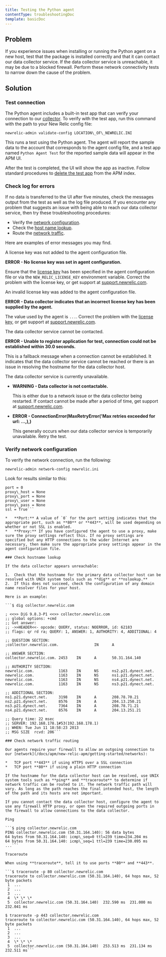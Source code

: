 ```yaml
---
title: Testing the Python agent
contentType: troubleshootingDoc
template: basicDoc
---
```


## Problem

If you experience issues when installing or running the Python agent on a new host, test that the package is installed correctly and that it can contact our data collector service. If the data collector service is unreachable, it may be due to a blocked firewall. Perform these network connectivity tests to narrow down the cause of the problem.

## Solution

### Test connection

The Python agent includes a built-in test app that can verify your connection to our [collector](/docs/accounts-partnerships/education/getting-started-new-relic/glossary#collector). To verify with the test app, run this command with the path to your New Relic config file:

```newrelic-admin validate-config LOCATION\_OF\_NEWRELIC.INI```

This runs a test using the Python agent. The agent will report the sample data to the account that corresponds to the agent config file, and a test app named `Python Agent Test` for the reported sample data will appear in the APM UI.

After the test is completed, the UI will show the app as inactive. Follow standard procedures to [delete the test app](/docs/apm/new-relic-apm/maintenance/remove-applications-servers) from the APM index.

### Check log for errors

If no data is transferred to the UI after five minutes, check the messages output from the test as well as the log file produced. If you encounter any problem that suggests an issue with being able to reach our data collector service, then try these troubleshooting procedures:

*   Verify the [network configuration](/docs/agents/python-agent/installation-configuration/testing-python-agent#network-configuration).
*   Check the [host name lookup](/docs/agents/python-agent/installation-configuration/testing-python-agent#host-name-lookup).
*   Route the [network traffic](/docs/agents/python-agent/installation-configuration/testing-python-agent#network-traffic-routing).

Here are examples of error messages you may find.

A license key was not added to the agent configuration file.

**ERROR - No license key was set in agent configuration.**

Ensure that the [license key](/docs/accounts-partnerships/accounts/account-setup/license-key) has been specified in the agent configuration file or via the `NEW_RELIC_LICENSE_KEY` environment variable. Correct the problem with the license key, or get support at [support.newrelic.com](https://support.newrelic.com).

An invalid license key was added to the agent configuration file.

**ERROR - Data collector indicates that an incorrect license key has been supplied by the agent.**

The value used by the agent is `...`. Correct the problem with the [license key](/docs/accounts-partnerships/accounts/account-setup/license-key), or get support at [support.newrelic.com](https://support.newrelic.com).

The data collector service cannot be contacted.

**ERROR - Unable to register application for test, connection could not be established within 30.0 seconds.**

This is a fallback message when a connection cannot be established. It indicates that the data collector service cannot be reached or there is an issue in resolving the hostname for the data collector host.

The data collector service is currently unavailable.

*   **WARNING - Data collector is not contactable.**
    
    This is either due to a network issue or the data collector being restarted. If contact cannot be made after a period of time, get support at [support.newrelic.com](https://support.newrelic.com).
    
*   **ERROR - ConnectionError(MaxRetryError('Max retries exceeded for url: ...,),)**
    
    This generally occurs when our data collector service is temporarily unavailable. Retry the test.
    

### Verify network configuration

To verify the network connection, run the following:

```newrelic-admin network-config newrelic.ini```

Look for results similar to this:

```host = 'collector.newrelic.com'
port = 0
proxy\_host = None
proxy\_port = None
proxy\_user = None
proxy\_pass = None
ssl = True```

*   **Port:** A value of `0` for the port setting indicates that the appropriate port, such as **80** or **443**, will be used depending on whether or not SSL is enabled.
*   **Proxy:** If you have configured the agent to use a proxy, make sure the proxy settings reflect this. If no proxy settings are specified but any HTTP connections to the wider Internet are necessary, then make sure the appropriate proxy settings appear in the agent configuration file.

### Check hostname lookup

If the data collector appears unreachable:

1.  Check that the hostname for the primary data collector host can be resolved with UNIX system tools such as **dig** or **nslookup.**
2.  If this does not succeed, check the configuration of any domain name resolver files for your host.

Here is an example:

```$ dig collector.newrelic.com

; <<>> DiG 9.8.3-P1 <<>> collector.newrelic.com
;; global options: +cmd
;; Got answer:
;; ->>HEADER<<- opcode: QUERY, status: NOERROR, id: 62183
;; flags: qr rd ra; QUERY: 1, ANSWER: 1, AUTHORITY: 4, ADDITIONAL: 4

;; QUESTION SECTION:
;collector.newrelic.com.                IN      A

;; ANSWER SECTION:
collector.newrelic.com. 2453    IN      A       50.31.164.140

;; AUTHORITY SECTION:
newrelic.com.           1163    IN      NS      ns2.p21.dynect.net.
newrelic.com.           1163    IN      NS      ns1.p21.dynect.net.
newrelic.com.           1163    IN      NS      ns4.p21.dynect.net.
newrelic.com.           1163    IN      NS      ns3.p21.dynect.net.

;; ADDITIONAL SECTION:
ns1.p21.dynect.net.     3198    IN      A       208.78.70.21
ns2.p21.dynect.net.     8576    IN      A       204.13.250.21
ns3.p21.dynect.net.     7364    IN      A       208.78.71.21
ns4.p21.dynect.net.     8576    IN      A       204.13.251.21

;; Query time: 22 msec
;; SERVER: 192.168.178.1#53(192.168.178.1)
;; WHEN: Tue Jun 11 18:58:23 2013
;; MSG SIZE  rcvd: 206```

### Check network traffic routing

Our agents require your firewall to allow an outgoing connection to our [network](/docs/apm/new-relic-apm/getting-started/networks):

*   TCP port **443** if using HTTPS over a SSL connection
*   TCP port **80** if using a plain HTTP connection

If the hostname for the data collector host can be resolved, use UNIX system tools such as **ping** and **traceroute** to determine if network traffic can be routed to it. The network traffic path will vary. As long as the path reaches the final intended host, the length of the path and its hosts are not important.

If you cannot contact the data collector host, configure the agent to use any firewall HTTP proxy, or open the required outgoing ports in the firewall to allow connections to the data collector.

Ping

```$ ping collector.newrelic.com
PING collector.newrelic.com (50.31.164.140): 56 data bytes
64 bytes from 50.31.164.140: icmp\_seq=0 ttl=239 time=234.204 ms
64 bytes from 50.31.164.140: icmp\_seq=1 ttl=239 time=230.095 ms
...```

Traceroute

When using **traceroute**, tell it to use ports **80** and **443**.

```$ traceroute -p 80 collector.newrelic.com
traceroute to collector.newrelic.com (50.31.164.140), 64 hops max, 52 byte packets
 1  ...
 2  ...
 3  ...
 4  \* \* \*
 5  collector.newrelic.com (50.31.164.140)  232.590 ms  231.000 ms  232.041 ms

$ traceroute -p 443 collector.newrelic.com
traceroute to collector.newrelic.com (50.31.164.140), 64 hops max, 52 byte packets
 1  ...
 2  ...
 3  ...
 4  \* \* \*
 5  collector.newrelic.com (50.31.164.140)  253.513 ms  231.134 ms  232.511 ms```